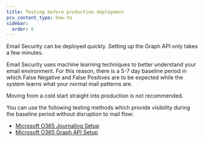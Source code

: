 ```yaml
---
title: Testing before production deployment
pcx_content_type: how-to
sidebar:
  order: 6
---
```


Email Security can be deployed quickly. Setting up the Graph API only takes a few minutes. 

Email Security uses machine learning techniques to better understand your email environment. For this reason, there is a 5-7 day baseline period in which False Negative and False Positives are to be expected while the system learns what your normal mail patterns are. 

Moving from a cold start straight into production is not recommended. 

You can use the following testing methods which provide visibility during the baseline period without disruption to mail flow:

- [Microsoft O365 Journaling Setup](/cloudflare-one/email-security/setup/post-delivery-deployment/bcc-journaling/journaling-setup/office365-journaling/)
- [Microsoft O365 Graph API Setup](/cloudflare-one/email-security/setup/post-delivery-deployment/api/)
